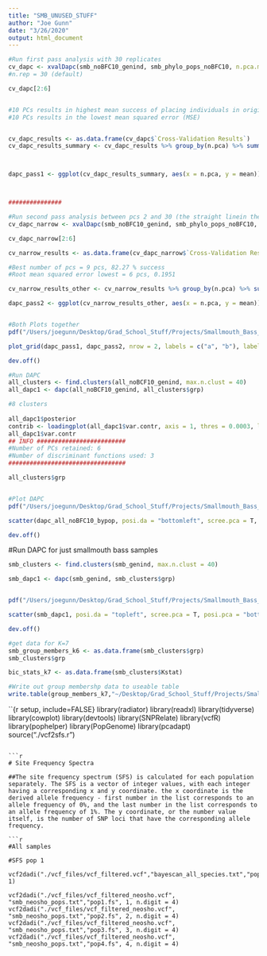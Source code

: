 ```yaml
---
title: "SMB_UNUSED_STUFF"
author: "Joe Gunn"
date: "3/26/2020"
output: html_document
---
```




```r
#Run first pass analysis with 30 replicates
cv_dapc <- xvalDapc(smb_noBFC10_genind, smb_phylo_pops_noBFC10, n.pca.max = 100, training.set = 0.9, result = "groupMean", xval.plot = TRUE)
#n.rep = 30 (default)

cv_dapc[2:6]


#10 PCs results in highest mean success of placing individuals in original populations
#10 PCs results in the lowest mean squared error (MSE)


cv_dapc_results <- as.data.frame(cv_dapc$`Cross-Validation Results`)
cv_dapc_results_summary <- cv_dapc_results %>% group_by(n.pca) %>% summarize(mean = mean(success), sd = sd(success))



dapc_pass1 <- ggplot(cv_dapc_results_summary, aes(x = n.pca, y = mean)) + geom_point() + geom_errorbar(aes(ymax = mean + sd, ymin = mean - sd, width = 1)) + scale_x_continuous("Number of Principal Components", labels = as.character(cv_dapc_results_summary$n.pca), breaks = cv_dapc_results_summary$n.pca) + theme_set(theme_cowplot(12)) + labs(y = "Proportion Classified Successfully") + theme(axis.title = element_text(size = 15)) + theme(axis.text = element_text(size = 15)) + theme(axis.title.x = element_blank())



###############

#Run second pass analysis between pcs 2 and 30 (the straight linein the abvoe plot, with 1000 reps per number of PCs)
cv_dapc_narrow <- xvalDapc(smb_noBFC10_genind, smb_phylo_pops_noBFC10, n.pca = 2:30, n.rep = 1000, result = "groupMean", xval.plot = TRUE)

cv_dapc_narrow[2:6]

cv_narrow_results <- as.data.frame(cv_dapc_narrow$`Cross-Validation Results`)

#Best number of pcs = 9 pcs, 82.27 % success
#Root mean squared error lowest = 6 pcs, 0.1951

cv_narrow_results_other <- cv_narrow_results %>% group_by(n.pca) %>% summarize(mean = mean(success), sd = sd(success))

dapc_pass2 <- ggplot(cv_narrow_results_other, aes(x = n.pca, y = mean)) + geom_point() + geom_errorbar(aes(ymax = mean + sd, ymin = mean - sd, width = 1)) + scale_x_continuous("Number of Principal Components", labels = as.character(cv_narrow_results_other$n.pca), breaks = cv_narrow_results_other$n.pca) + theme_set(theme_cowplot(12)) + theme(axis.title = element_text(size = 15)) + theme(axis.text = element_text(size = 15)) + labs(y = "Proportion Classified Successfully")


#Both Plots together
pdf("/Users/joegunn/Desktop/Grad_School_Stuff/Projects/Smallmouth_Bass_Genomics/SMB_GENOMICS_REVAMPED/dapc_cv_plots.pdf", width=10, height=12)

plot_grid(dapc_pass1, dapc_pass2, nrow = 2, labels = c("a", "b"), label_size = 20, label_x = 0, label_y = 1.02)

dev.off()


```


```r

#Run DAPC
all_clusters <- find.clusters(all_noBCF10_genind, max.n.clust = 40)
all_dapc1 <- dapc(all_noBCF10_genind, all_clusters$grp)

#8 clusters
               
all_dapc1$posterior
contrib <- loadingplot(all_dapc1$var.contr, axis = 1, thres = 0.0003, lab.jitter = 1)
all_dapc1$var.contr
## INFO #########################
#Number of PCs retained: 6
#Number of discriminant functions used: 3
#################################

all_clusters$grp


#Plot DAPC
pdf("/Users/joegunn/Desktop/Grad_School_Stuff/Projects/Smallmouth_Bass_Genomics/SMB_GENOMICS_REVAMPED/DAPC_all_plot.pdf", width=8, height=5) 

scatter(dapc_all_noBFC10_bypop, posi.da = "bottomleft", scree.pca = T, posi.pca = "topleft", bg = "white", ratio.pca = 0.3, cex = 3, cell = 0, col = c("navyblue","forestgreen","chocolate1","deeppink2","darkviolet","goldenrod3", "cyan", "seagreen2"))

dev.off()

```

#Run DAPC for just smallmouth bass samples

```r
smb_clusters <- find.clusters(smb_genind, max.n.clust = 40)

smb_dapc1 <- dapc(smb_genind, smb_clusters$grp)


pdf("/Users/joegunn/Desktop/Grad_School_Stuff/Projects/Smallmouth_Bass_Genomics/SMB_GENOMICS_REVAMPED/DAPC_all_plot.pdf", width=8, height=5) 

scatter(smb_dapc1, posi.da = "topleft", scree.pca = T, posi.pca = "bottomleft", bg = "white", ratio.pca = 0.3, cex = 3, cell = 0, col = c("forestgreen","navyblue","darkviolet","cyan","deeppink2","goldenrod3"))

dev.off()

#get data for K=7
smb_group_members_k6 <- as.data.frame(smb_clusters$grp)
smb_clusters$grp

bic_stats_k7 <- as.data.frame(smb_clusters$Kstat)

#Write out group membershp data to useable table
write.table(group_members_k7,"~/Desktop/Grad_School_Stuff/Projects/Smallmouth_Bass_Genomics/SMB_GENOMICS_REVAMPED/DAPC_group_membership_K7.txt", sep="\t")


```

``{r setup, include=FALSE}
library(radiator)
library(readxl)
library(tidyverse)
library(cowplot)
library(devtools)
library(SNPRelate)
library(vcfR)
library(pophelper)
library(PopGenome)
library(pcadapt)
source("./vcf2sfs.r")
```

```r


# Site Frequency Spectra 

##The site frequency spectrum (SFS) is calculated for each population separately. The SFS is a vector of integer values, with each integer having a corresponding x and y coordinate. the x coordinate is the derived allele frequency - first number in the list corresponds to an allele frequency of 0%, and the last number in the list corresponds to an allele frequency of 1%. The y coordinate, or the number value itself, is the number of SNP loci that have the corresponding allele frequency. 

```r
#All samples

#SFS pop 1

vcf2dadi("./vcf_files/vcf_filtered.vcf","bayescan_all_species.txt","pop1.fs", 1)

vcf2dadi("./vcf_files/vcf_filtered_neosho.vcf", "smb_neosho_pops.txt","pop1.fs", 1, n.digit = 4)
vcf2dadi("./vcf_files/vcf_filtered_neosho.vcf", "smb_neosho_pops.txt","pop2.fs", 2, n.digit = 4)
vcf2dadi("./vcf_files/vcf_filtered_neosho.vcf", "smb_neosho_pops.txt","pop3.fs", 3, n.digit = 4)
vcf2dadi("./vcf_files/vcf_filtered_neosho.vcf", "smb_neosho_pops.txt","pop4.fs", 4, n.digit = 4)

```
